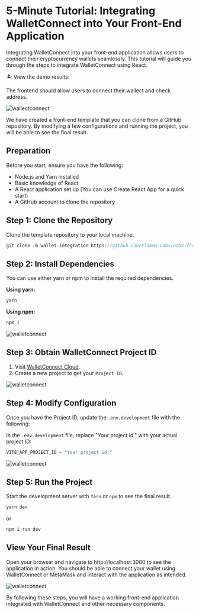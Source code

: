 
# 5-Minute Tutorial: Integrating WalletConnect into Your Front-End Application

Integrating WalletConnect into your front-end application allows users to connect their cryptocurrency wallets seamlessly. This tutorial will guide you through the steps to integrate WalletConnect using React.

🏝️ View the demo results:

The frontend should allow users to connect their wallect and check address.

![wallectconnect](/images/walletconnect_2.png)

We have created a front-end template that you can clone from a GitHub repository. By modifying a few configurations and running the project, you will be able to see the final result.

## Preparation

Before you start, ensure you have the following:

- Node.js and Yarn installed
- Basic knowledge of React
- A React application set up (You can use Create React App for a quick start)
- A GitHub account to clone the repository

## Step 1: Clone the Repository

Clone the template repository to your local machine.

``` js copy
git clone -b wallet-integration https://github.com/Flamma-Labs/web3-frontend-expmale.git
```

## Step 2: Install Dependencies

You can use either yarn or npm to install the required dependencies.

**Using yarn:**

``` js copy
yarn
```

**Using npm:**

``` js copy
npm i
```
![walletconnect](/images/walletconnect_4.png)


## Step 3: Obtain WalletConnect Project ID

1. Visit [WalletConnect Cloud](https://cloud.walletconnect.com/sign-in).
2. Create a new project to get your `Project ID`.

![walletconnect](/images/walletconnect_0.png)

## Step 4: Modify Configuration

Once you have the Project ID, update the `.env.development` file with the following:

In the `.env.development` file, replace "Your project id." with your actual project ID:

``` js copy
VITE_APP_PROJECT_ID = "Your project id."
```

![walletconnect](/images/walletconnect_1.png)

## Step 5: Run the Project

Start the development server with `Yarn` or `npm` to see the final result.

``` js copy
yarn dev
```

or

``` js copy
npm i run dev
```
## View Your Final Result

Open your browser and navigate to http://localhost:3000 to see the application in action. You should be able to connect your wallet using WalletConnect or MetaMask and interact with the application as intended.

![walletconnect](/images/walletconnect_3.png)

By following these steps, you will have a working front-end application integrated with WalletConnect and other necessary components.




